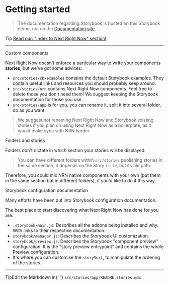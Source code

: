 
<Meta title="App/.Custom components" />

# Getting started

> The documentation regarding Storybook is hosted on this Storybook demo, not on the [Documentation site](https://unlyed.github.io/next-right-now).

<div className="tip-wrapper">
  <span className="tip">Tip</span>
  <a href={'/?path=/story/next-right-now-welcome-to-nrn--page'}>Read our: "Index to Next Right Now" section!</a>
</div>

---

<div className="subheading">Custom components</div>

Next Right Now doesn't enforce a particular way to write your components **stories**, but we've got some advices:
- `src/stories/sb-examples` contains the default Storybook examples. They contain useful links and resources you should probably keep around.
- `src/stories/nrn` contains Next Right Now components. Feel free to delete those you don't need them! We suggest keeping the Storybook documentation for those you use.
- `src/stories/app` is for you, you can rename it, split it into several folder, do as you want.

> We suggest not renaming Next Right Now and Storybook existing stories if you plan on using Next Right Now as a boilerplate, as it would make sync with NRN harder.

<div className="subheading">Folders and stories</div>

Folders don't dictate in which section your stories will be displayed.

> You can have different folders within `src/stories` publishing stories in the same section, it depends on the Story `title`, not its file path.

Therefore, you could mix NRN native components with your own (put them in the same section but in different folders), if you'd like to do it this way.

<div className="subheading">Storybook configuration documentation</div>

Many efforts have been put into Storybook configuration documentation.

The best place to start discovering what Next Right Now has done for you are:
- `.storybook/main.js`: Describes all the addons being installed and why. With links to their respective documentation.
- `storybook/manager.js`: Describes the Storybook UI customization.
- `storybook/preview.js`: Describes the Storybook "component preview" configuration.
It is the "story preview entrypoint" and contains the whole Preview configuration.
- It's where you can customise the `storySort`, to manipulate the ordering of the stories.

---

<div className="tip-wrapper">
  <span className="tip">Tip</span>Edit the Markdown in{' '}
  <code>src/stories/app/README.stories.mdx</code>
</div>
